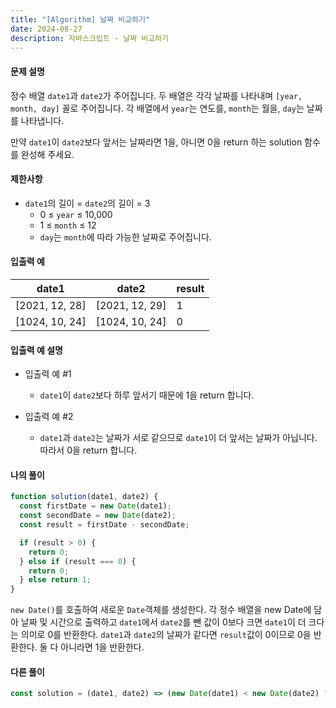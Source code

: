 ```yaml
---
title: "[Algorithm] 날짜 비교하기"
date: 2024-08-27
description: 자바스크립트 - 날짜 비교하기
---
```


#### 문제 설명

정수 배열 `date1`과 `date2`가 주어집니다. 두 배열은 각각 날짜를 나타내며 `[year, month, day]` 꼴로 주어집니다. 각 배열에서 `year`는 연도를, `month`는 월을, `day`는 날짜를 나타냅니다.

만약 `date1`이 `date2`보다 앞서는 날짜라면 1을, 아니면 0을 return 하는 solution 함수를 완성해 주세요.

#### 제한사항

- `date1`의 길이 = `date2`의 길이 = 3
  - 0 ≤ `year` ≤ 10,000
  - 1 ≤ `month` ≤ 12
  - `day`는 `month`에 따라 가능한 날짜로 주어집니다.

#### 입출력 예

| date1          | date2          | result |
| -------------- | -------------- | ------ |
| [2021, 12, 28] | [2021, 12, 29] | 1      |
| [1024, 10, 24] | [1024, 10, 24] | 0      |

#### 입출력 예 설명

- 입출력 예 #1

  - `date1`이 `date2`보다 하루 앞서기 때문에 1을 return 합니다.

- 입출력 예 #2

  - `date1`과 `date2`는 날짜가 서로 같으므로 `date1`이 더 앞서는 날짜가 아닙니다. 따라서 0을 return 합니다.

#### 나의 풀이

```js
function solution(date1, date2) {
  const firstDate = new Date(date1);
  const secondDate = new Date(date2);
  const result = firstDate - secondDate;

  if (result > 0) {
    return 0;
  } else if (result === 0) {
    return 0;
  } else return 1;
}
```

`new Date()`를 호출하여 새로운 `Date`객체를 생성한다.
각 정수 배열을 new Date에 담아 날짜 및 시간으로 출력하고 `date1`에서 `date2`를 뺀 값이 0보다 크면 `date1`이 더 크다는 의미로 0를 반환한다.
`date1`과 `date2`의 날짜가 같다면 `result`값이 0이므로 0을 반환한다. 둘 다 아니라면 1을 반환한다.

#### 다른 풀이

```jsx
const solution = (date1, date2) => (new Date(date1) < new Date(date2) ? 1 : 0);
```
